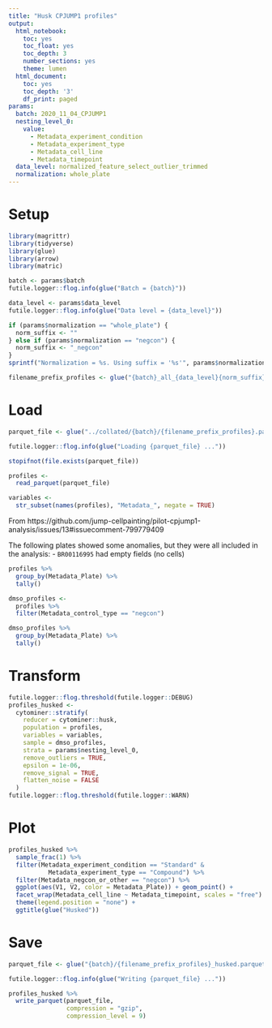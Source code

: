 ```yaml
---
title: "Husk CPJUMP1 profiles"
output:
  html_notebook:
    toc: yes
    toc_float: yes
    toc_depth: 3
    number_sections: yes
    theme: lumen
  html_document:
    toc: yes
    toc_depth: '3'
    df_print: paged
params:
  batch: 2020_11_04_CPJUMP1
  nesting_level_0:
    value:
      - Metadata_experiment_condition
      - Metadata_experiment_type
      - Metadata_cell_line
      - Metadata_timepoint
  data_level: normalized_feature_select_outlier_trimmed
  normalization: whole_plate
---
```


# Setup

```r
library(magrittr)
library(tidyverse)
library(glue)
library(arrow)
library(matric)
```


```r
batch <- params$batch
futile.logger::flog.info(glue("Batch = {batch}"))
```


```r
data_level <- params$data_level
futile.logger::flog.info(glue("Data level = {data_level}"))
```


```r
if (params$normalization == "whole_plate") {
  norm_suffix <- ""
} else if (params$normalization == "negcon") {
  norm_suffix <- "_negcon"
}
sprintf("Normalization = %s. Using suffix = '%s'", params$normalization, norm_suffix)
```


```r
filename_prefix_profiles <- glue("{batch}_all_{data_level}{norm_suffix}")
```

# Load

```r
parquet_file <- glue("../collated/{batch}/{filename_prefix_profiles}.parquet")

futile.logger::flog.info(glue("Loading {parquet_file} ..."))

stopifnot(file.exists(parquet_file))

profiles <-
  read_parquet(parquet_file) 

variables <- 
  str_subset(names(profiles), "Metadata_", negate = TRUE)
```

From https://github.com/jump-cellpainting/pilot-cpjump1-analysis/issues/13#issuecomment-799779409

The following plates showed some anomalies, but they were all included in the analysis:
- `BR00116995` had empty fields (no cells)

```r
profiles %>%
  group_by(Metadata_Plate) %>%
  tally()
```


```r
dmso_profiles <- 
  profiles %>%
  filter(Metadata_control_type == "negcon")

dmso_profiles %>%
  group_by(Metadata_Plate) %>%
  tally()
```

# Transform

```r
futile.logger::flog.threshold(futile.logger::DEBUG)
profiles_husked <-
  cytominer::stratify(
    reducer = cytominer::husk,
    population = profiles,
    variables = variables,
    sample = dmso_profiles,
    strata = params$nesting_level_0,
    remove_outliers = TRUE,
    epsilon = 1e-06,
    remove_signal = TRUE,
    flatten_noise = FALSE
  )
futile.logger::flog.threshold(futile.logger::WARN)
```

# Plot

```r
profiles_husked %>% 
  sample_frac(1) %>%
  filter(Metadata_experiment_condition == "Standard" & 
           Metadata_experiment_type == "Compound") %>%
  filter(Metadata_negcon_or_other == "negcon") %>%
  ggplot(aes(V1, V2, color = Metadata_Plate)) + geom_point() +
  facet_wrap(Metadata_cell_line ~ Metadata_timepoint, scales = "free") + 
  theme(legend.position = "none") +
  ggtitle(glue("Husked")) 
```


# Save

```r

parquet_file <- glue("{batch}/{filename_prefix_profiles}_husked.parquet")

futile.logger::flog.info(glue("Writing {parquet_file} ..."))

profiles_husked %>%
  write_parquet(parquet_file, 
                compression = "gzip", 
                compression_level = 9)
```


